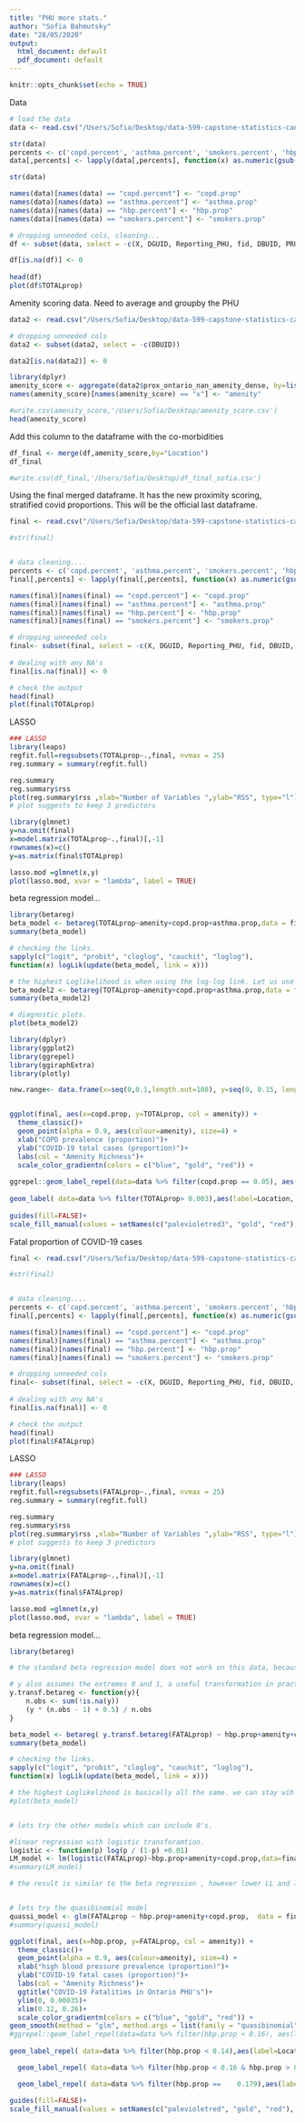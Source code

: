 ```yaml
---
title: "PHU more stats."
author: "Sofia Bahmutsky"
date: "28/05/2020"
output:
  html_document: default
  pdf_document: default
---
```


```r
knitr::opts_chunk$set(echo = TRUE)
```

Data 
```r
# load the data
data <- read.csv("/Users/Sofia/Desktop/data-599-capstone-statistics-canada/data/PMD-en/PHU_FINAL_prop.csv")

str(data)
percents <- c('copd.percent', 'asthma.percent', 'smokers.percent', 'hbp.percent')
data[,percents] <- lapply(data[,percents], function(x) as.numeric(gsub("[\\%,]", "", x))/100)

str(data)

names(data)[names(data) == "copd.percent"] <- "copd.prop"
names(data)[names(data) == "asthma.percent"] <- "asthma.prop"
names(data)[names(data) == "hbp.percent"] <- "hbp.prop"
names(data)[names(data) == "smokers.percent"] <- "smokers.prop"

# dropping unneeded cols, cleaning...
df <- subset(data, select = -c(X, DGUID, Reporting_PHU, fid, DBUID, PRUID_x, CSDUID_x, CMAUID_x, CMAPUID_x, HR_UID, DAUID, lon, lat))

df[is.na(df)] <- 0
           
head(df)
plot(df$TOTALprop)
```


Amenity scoring data. Need to average and groupby the PHU
```r
data2 <- read.csv("/Users/Sofia/Desktop/data-599-capstone-statistics-canada/data/QGIS_csv_files/Amenity_Scoring.csv")

# dropping unneeded cols
data2 <- subset(data2, select = -c(DBUID))

data2[is.na(data2)] <- 0

library(dplyr)
amenity_score <- aggregate(data2$prox_ontario_nan_amenity_dense, by=list(Location=data2$ENG_LABEL), FUN=mean)
names(amenity_score)[names(amenity_score) == "x"] <- "amenity"

#write.csv(amenity_score,'/Users/Sofia/Desktop/amenity_score.csv')
head(amenity_score)
```

Add this column to the dataframe with the co-morbidities
```r
df_final <- merge(df,amenity_score,by="Location")
df_final

#write.csv(df_final,'/Users/Sofia/Desktop/df_final_sofia.csv')
```






Using the final merged dataframe. It has the new proximity scoring, stratified covid proportions. This will be the official last dataframe.

```r
final <- read.csv("/Users/Sofia/Desktop/data-599-capstone-statistics-canada/data/PMD-en/PHU_FINAL_prop.csv")

#str(final)


# data cleaning....
percents <- c('copd.percent', 'asthma.percent', 'smokers.percent', 'hbp.percent')
final[,percents] <- lapply(final[,percents], function(x) as.numeric(gsub("[\\%,]", "", x))/100)

names(final)[names(final) == "copd.percent"] <- "copd.prop"
names(final)[names(final) == "asthma.percent"] <- "asthma.prop"
names(final)[names(final) == "hbp.percent"] <- "hbp.prop"
names(final)[names(final) == "smokers.percent"] <- "smokers.prop"

# dropping unneeded cols
final<- subset(final, select = -c(X, DGUID, Reporting_PHU, fid, DBUID, PRUID_x, CSDUID_x, CMAUID_x, CMAPUID_x, HR_UID, DAUID, lon, lat, Census, prox_idx_emp, prox_idx_pharma, prox_idx_childcare, prox_idx_health, prox_idx_grocery, prox_idx_educpri, prox_idx_educsec, prox_idx_lib, prox_idx_parks, prox_idx_transit, DBPOP, Location, FATALprop, phu_weight))
 
# dealing with any NA's
final[is.na(final)] <- 0

# check the output
head(final)
plot(final$TOTALprop)
```


LASSO
```r
### LASSO
library(leaps)
regfit.full=regsubsets(TOTALprop~.,final, nvmax = 25)
reg.summary = summary(regfit.full)

reg.summary
reg.summary$rss
plot(reg.summary$rss ,xlab="Number of Variables ",ylab="RSS", type="l")
# plot suggests to keep 3 predictors

library(glmnet)
y=na.omit(final)
x=model.matrix(TOTALprop~.,final)[,-1]
rownames(x)=c()
y=as.matrix(final$TOTALprop)

lasso.mod =glmnet(x,y)
plot(lasso.mod, xvar = "lambda", label = TRUE)
```

beta regression model...
```r
library(betareg)
beta_model <- betareg(TOTALprop~amenity+copd.prop+asthma.prop,data = final, link = "logit")
summary(beta_model)

# checking the links.
sapply(c("logit", "probit", "cloglog", "cauchit", "loglog"),
function(x) logLik(update(beta_model, link = x)))

# the highest Loglikelihood is when using the log-log link. Let us use that one.
beta_model2 <- betareg(TOTALprop~amenity+copd.prop+asthma.prop,data = final, link = "loglog")
summary(beta_model2)

# diagnostic plots.
plot(beta_model2)
```

```r
library(dplyr)
library(ggplot2)
library(ggrepel)
library(ggiraphExtra)
library(plotly)

new.range<- data.frame(x=seq(0,0.1,length.out=100), y=seq(0, 0.15, length.out = 100))


ggplot(final, aes(x=copd.prop, y=TOTALprop, col = amenity)) +
  theme_classic()+
  geom_point(alpha = 0.9, aes(colour=amenity), size=4) + 
  xlab("COPD prevalence (proportion)")+
  ylab("COVID-19 total cases (proportion)")+
  labs(col = "Amenity Richness")+
  scale_color_gradientn(colors = c("blue", "gold", "red")) +
 
ggrepel::geom_label_repel(data=data %>% filter(copd.prop == 0.05), aes(label = Location, fill=factor(amenity)),label.size = 0.3, color = "black",  nudge_x = 0.025, nudge_y = 0)+
  
geom_label( data=data %>% filter(TOTALprop> 0.003),aes(label=Location, fill = factor(amenity)), color = "black",label.size = 0.3, label.padding = unit(0.15, "lines"),nudge_x = 0.015, nudge_y = 0.0001)+ 
  
guides(fill=FALSE)+
scale_fill_manual(values = setNames(c("palevioletred3", "gold", "red"), levels(data$amenity)))

```


Fatal proportion of COVID-19 cases

```r
final <- read.csv("/Users/Sofia/Desktop/data-599-capstone-statistics-canada/data/PMD-en/PHU_FINAL_prop.csv")

#str(final)


# data cleaning....
percents <- c('copd.percent', 'asthma.percent', 'smokers.percent', 'hbp.percent')
final[,percents] <- lapply(final[,percents], function(x) as.numeric(gsub("[\\%,]", "", x))/100)

names(final)[names(final) == "copd.percent"] <- "copd.prop"
names(final)[names(final) == "asthma.percent"] <- "asthma.prop"
names(final)[names(final) == "hbp.percent"] <- "hbp.prop"
names(final)[names(final) == "smokers.percent"] <- "smokers.prop"

# dropping unneeded cols
final<- subset(final, select = -c(X, DGUID, Reporting_PHU, fid, DBUID, PRUID_x, CSDUID_x, CMAUID_x, CMAPUID_x, HR_UID, DAUID, lon, lat, Census, prox_idx_emp, prox_idx_pharma, prox_idx_childcare, prox_idx_health, prox_idx_grocery, prox_idx_educpri, prox_idx_educsec, prox_idx_lib, prox_idx_parks, prox_idx_transit, DBPOP, Location, TOTALprop, phu_weight))
 
# dealing with any NA's
final[is.na(final)] <- 0

# check the output
head(final)
plot(final$FATALprop)
```


LASSO
```r
### LASSO
library(leaps)
regfit.full=regsubsets(FATALprop~.,final, nvmax = 25)
reg.summary = summary(regfit.full)

reg.summary
reg.summary$rss
plot(reg.summary$rss ,xlab="Number of Variables ",ylab="RSS", type="l")
# plot suggests to keep 3 predictors

library(glmnet)
y=na.omit(final)
x=model.matrix(FATALprop~.,final)[,-1]
rownames(x)=c()
y=as.matrix(final$FATALprop)

lasso.mod =glmnet(x,y)
plot(lasso.mod, xvar = "lambda", label = TRUE)
```

beta regression model...
```r
library(betareg)

# the standard beta regression model does not work on this data, because there are 0's. The data must be within interval 0,1. There is a transformation to try. Otherwise, can do quasibinomial GLM as well.

# y also assumes the extremes 0 and 1, a useful transformation in practice is (y · (n − 1) + 0.5)/n where n is the sample size (Smithson and Verkuilen 2006).
y.transf.betareg <- function(y){
    n.obs <- sum(!is.na(y))
    (y * (n.obs - 1) + 0.5) / n.obs
}

beta_model <- betareg( y.transf.betareg(FATALprop) ~ hbp.prop+amenity+copd.prop, data=final, link = "logit")
summary(beta_model)

# checking the links.
sapply(c("logit", "probit", "cloglog", "cauchit", "loglog"),
function(x) logLik(update(beta_model, link = x)))

# the highest Loglikelihood is basically all the same. we can stay wih the default logit. 
#plot(beta_model)


# lets try the other models which can include 0's. 

#linear regression with logistic transforamtion.
logistic <- function(p) log(p / (1-p) +0.01)
LM_model <- lm(logistic(FATALprop)~hbp.prop+amenity+copd.prop,data=final)
#summary(LM_model)

# the result is similar to the beta regression , however lower LL and lower R squared. 


# lets try the quasibinomial model
quassi_model <- glm(FATALprop ~ hbp.prop+amenity+copd.prop,  data = final, family = quasibinomial(link = "logit"))
#summary(quassi_model)
```

```r
ggplot(final, aes(x=hbp.prop, y=FATALprop, col = amenity)) +
  theme_classic()+
  geom_point(alpha = 0.9, aes(colour=amenity), size=4) + 
  xlab("high blood pressure prevalence (proportion)")+
  ylab("COVID-19 fatal cases (proportion)")+
  labs(col = "Amenity Richness")+
  ggtitle("COVID-19 Fatalities in Ontario PHU's")+
  ylim(0, 0.00035)+
  xlim(0.12, 0.26)+
  scale_color_gradientn(colors = c("blue", "gold", "red")) +
geom_smooth(method = "glm", method.args = list(family = "quasibinomial"), col = "gray", se = F)+
#ggrepel::geom_label_repel(data=data %>% filter(hbp.prop < 0.16), aes(label = Location, fill=factor(amenity)),label.size = 0.3, color = "black",  nudge_x = 0.025, nudge_y = 0)+
  
geom_label_repel( data=data %>% filter(hbp.prop < 0.14),aes(label=Location, fill = factor(amenity)), color = "black",label.size = 0.3, label.padding = unit(0.15, "lines"),nudge_x = 0.0275, nudge_y = -0.00002)+ 

  geom_label_repel( data=data %>% filter(hbp.prop < 0.16 & hbp.prop > 0.14),aes(label=Location, fill = factor(amenity)), color = "black",label.size = 0.3, label.padding = unit(0.15, "lines"),nudge_x = 0.0275, nudge_y = 0.00002)+ 

  geom_label_repel( data=data %>% filter(hbp.prop == 	0.179),aes(label=Location, fill = factor(amenity)), color = "black",label.size = 0.3, label.padding = unit(0.15, "lines"),nudge_x = -0.0275, nudge_y = 0.00002)+ 

guides(fill=FALSE)+
scale_fill_manual(values = setNames(c("palevioletred", "gold", "red"), levels(data$amenity)))
```
